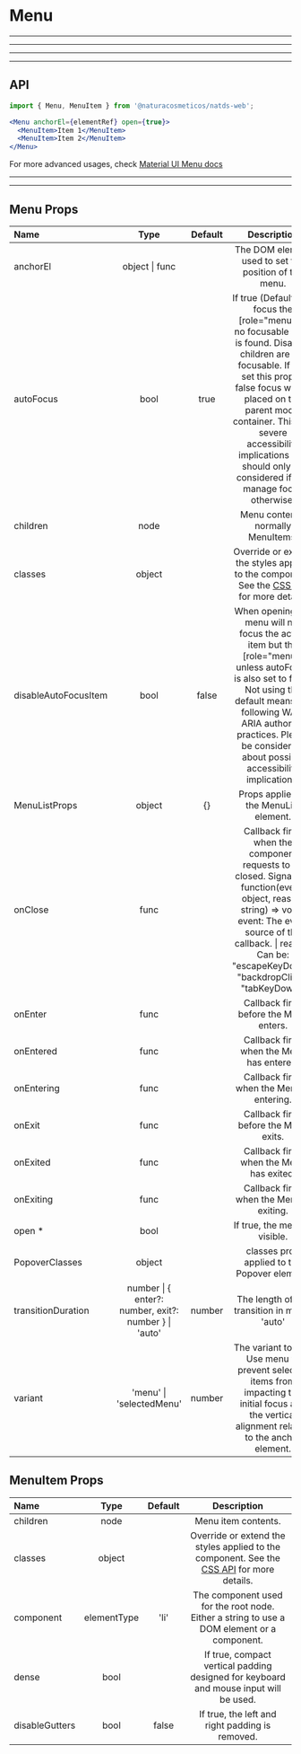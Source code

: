 # Menu

---
---
---
---

## API

```jsx highlight-line="2"
import { Menu, MenuItem } from '@naturacosmeticos/natds-web';

<Menu anchorEl={elementRef} open={true}>
  <MenuItem>Item 1</MenuItem>
  <MenuItem>Item 2</MenuItem>
</Menu>
```

For more advanced usages, check [Material UI Menu docs](https://material-ui.com/components/Menus/)

---
---

## Menu Props

| Name                      | Type                                                                                                           |  Default  | Description                                                                                                                                                                                                                                                                                                   |
| :------------------------ | :------------------------------------------------------------------------------------------------------------: | :-------: | :-----------------------------------------------------------------------------------------------------------------------------------------------------------------------------------------------------------------------------------------------------------------------------------------------------------: |
| anchorEl                  | object \| func                                                                                                 |           | The DOM element used to set the position of the menu.                                                                                                                                                                                                                                                         |
| autoFocus                 | bool                                                                                                           | true      | If true (Default) will focus the [role="menu"] if no focusable child is found. Disabled children are not focusable. If you set this prop to false focus will be placed on the parent modal container. This has severe accessibility implications and should only be considered if you manage focus otherwise. |
| children                  | node                                                                                                           |           | Menu contents, normally MenuItems.                                                                                                                                                                                                                                                                            |
| classes                   | object                                                                                                         |           | Override or extend the styles applied to the component. See the [CSS API](https://material-ui.com/api/menu/#css) for more details.                                                                                                                                                                            |
| disableAutoFocusItem      | bool                                                                                                           | false     | When opening the menu will not focus the active item but the [role="menu"] unless autoFocus is also set to false. Not using the default means not following WAI-ARIA authoring practices. Please be considerate about possible accessibility implications.                                                    |
| MenuListProps             | object                                                                                                         | {}        | Props applied to the MenuList element.                                                                                                                                                                                                                                                                        |
| onClose                   | func                                                                                                           |           | Callback fired when the component requests to be closed. Signature: function(event: object, reason: string) => void \| event: The event source of the callback. \| reason: Can be: "escapeKeyDown", "backdropClick", "tabKeyDown".                                                                            |
| onEnter                   | func                                                                                                           |           | Callback fired before the Menu enters.                                                                                                                                                                                                                                                                        |
| onEntered                 | func                                                                                                           |           | Callback fired when the Menu has entered.                                                                                                                                                                                                                                                                     |
| onEntering                | func                                                                                                           |           | Callback fired when the Menu is entering.                                                                                                                                                                                                                                                                     |
| onExit                    | func                                                                                                           |           | Callback fired before the Menu exits.                                                                                                                                                                                                                                                                         |
| onExited                  | func                                                                                                           |           | Callback fired when the Menu has exited.                                                                                                                                                                                                                                                                      |
| onExiting                 | func                                                                                                           |           | Callback fired when the Menu is exiting.                                                                                                                                                                                                                                                                      |
| open *                    | bool                                                                                                           |           | If true, the menu is visible.                                                                                                                                                                                                                                                                                 |
| PopoverClasses            | object                                                                                                         |           | classes prop applied to the Popover element.                                                                                                                                                                                                                                                                  |
| transitionDuration        | number \| { enter?: number, exit?: number } \| 'auto'                                                          | number    | The length of the transition in ms, or 'auto'                                                                                                                                                                                                                                                                 |
| variant                   | 'menu' \| 'selectedMenu'                                                                                       | number    | The variant to use. Use menu to prevent selected items from impacting the initial focus and the vertical alignment relative to the anchor element.                                                                                                                                                            |

## MenuItem Props

| Name                      | Type                                                                                                           |  Default  | Description                                                                                                                                                                                                                                                                                                   |
| :------------------------ | :------------------------------------------------------------------------------------------------------------: | :-------: | :-----------------------------------------------------------------------------------------------------------------------------------------------------------------------------------------------------------------------------------------------------------------------------------------------------------: |
| children                  | node                                                                                                           |           | Menu item contents.                                                                                                                                                                                                                                                                                           |
| classes                   | object                                                                                                         |           | Override or extend the styles applied to the component. See the [CSS API](https://material-ui.com/api/menu-item/#css) for more details.                                                                                                                                                                       |
| component                 | elementType                                                                                                    | 'li'      | The component used for the root node. Either a string to use a DOM element or a component.                                                                                                                                                                                                                    |
| dense                     | bool                                                                                                           |           | If true, compact vertical padding designed for keyboard and mouse input will be used.                                                                                                                                                                                                                         |
| disableGutters            | bool                                                                                                           | false     | If true, the left and right padding is removed.                                                                                                                                                                                                                                                               |

